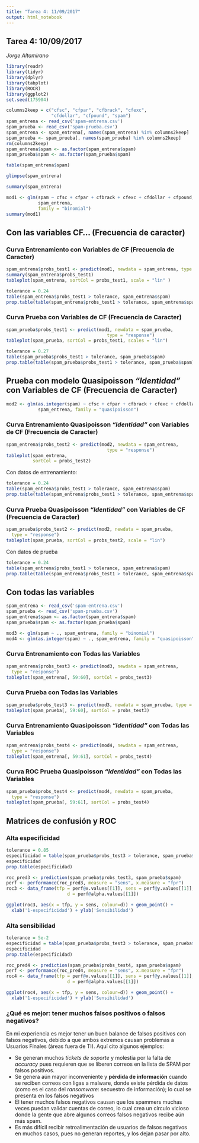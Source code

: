 ```yaml
---
title: "Tarea 4: 11/09/2017"
output: html_notebook
---
```

## Tarea 4: 10/09/2017
_Jorge Altamirano_

```r
library(readr)
library(tidyr)
library(dplyr)
library(tabplot)
library(ROCR)
library(ggplot2)
set.seed(175904)
```

```r
columns2keep = c("cfsc", "cfpar", "cfbrack", "cfexc", 
                 "cfdollar", "cfpound", "spam")
spam_entrena <- read_csv('spam-entrena.csv')
spam_prueba <- read_csv('spam-prueba.csv')
spam_entrena <- spam_entrena[, names(spam_entrena) %in% columns2keep]
spam_prueba <- spam_prueba[, names(spam_prueba) %in% columns2keep]
rm(columns2keep)
spam_entrena$spam <- as.factor(spam_entrena$spam)
spam_prueba$spam <- as.factor(spam_prueba$spam)
```

```r
table(spam_entrena$spam)
```

```r
glimpse(spam_entrena)
```

```r
summary(spam_entrena)
```


```r
mod1 <- glm(spam ~ cfsc + cfpar + cfbrack + cfexc + cfdollar + cfpound,
            spam_entrena,
            family = "binomial")
summary(mod1)
```

## Con las variables CF... (Frecuencia de caracter)

### Curva Entrenamiento con Variables de CF (Frecuencia de Caracter)

```r
spam_entrena$probs_test1 <- predict(mod1, newdata = spam_entrena, type = 'response')
summary(spam_entrena$probs_test1)
tableplot(spam_entrena, sortCol = probs_test1, scale = "lin" )
```

```r
tolerance = 0.24
table(spam_entrena$probs_test1 > tolerance, spam_entrena$spam)
prop.table(table(spam_entrena$probs_test1 > tolerance, spam_entrena$spam), 2)
```


### Curva Prueba con Variables de CF (Frecuencia de Caracter)

```r
spam_prueba$probs_test1 <- predict(mod1, newdata = spam_prueba,
                                      type = "response")
tableplot(spam_prueba, sortCol = probs_test1, scales = "lin")
```

```r
tolerance = 0.27
table(spam_prueba$probs_test1 > tolerance, spam_prueba$spam)
prop.table(table(spam_prueba$probs_test1 > tolerance, spam_prueba$spam), 2)
```

## Prueba con modelo Quasipoisson _"Identidad"_ con Variables de CF (Frecuencia de Caracter)

```r
mod2 <- glm(as.integer(spam) ~ cfsc + cfpar + cfbrack + cfexc + cfdollar + cfpound,
            spam_entrena, family = "quasipoisson")
```

### Curva Entrenamiento Quasipoisson _"Identidad"_ con Variables de CF (Frecuencia de Caracter)

```r
spam_entrena$probs_test2 <- predict(mod2, newdata = spam_entrena,
                                      type = "response")
tableplot(spam_entrena, 
          sortCol = probs_test2)
```

Con datos de entrenamiento: 

```r
tolerance = 0.24
table(spam_entrena$probs_test1 > tolerance, spam_entrena$spam)
prop.table(table(spam_entrena$probs_test1 > tolerance, spam_entrena$spam), 2)
```


### Curva  Prueba Quasipoisson _"Identidad"_ con Variables de CF (Frecuencia de Caracter)

```r
spam_prueba$probs_test2 <- predict(mod2, newdata = spam_prueba,
  type = "response")
tableplot(spam_prueba, sortCol = probs_test2, scale = "lin")
```

Con datos de prueba

```r
tolerance = 0.24
table(spam_entrena$probs_test1 > tolerance, spam_entrena$spam)
prop.table(table(spam_entrena$probs_test1 > tolerance, spam_entrena$spam), 2)
```


## Con todas las variables 

```r
spam_entrena <- read_csv('spam-entrena.csv')
spam_prueba <- read_csv('spam-prueba.csv')
spam_entrena$spam <- as.factor(spam_entrena$spam)
spam_prueba$spam <- as.factor(spam_prueba$spam)
```

```r
mod3 <- glm(spam ~ ., spam_entrena, family = "binomial")
mod4 <- glm(as.integer(spam) ~ ., spam_entrena, family = "quasipoisson")
```

### Curva Entrenamiento con Todas las Variables

```r
spam_entrena$probs_test3 <- predict(mod3, newdata = spam_entrena,
  type = "response")
tableplot(spam_entrena[, 59:60], sortCol = probs_test3)
```

### Curva Prueba con Todas las Variables

```r
spam_prueba$probs_test3 <- predict(mod3, newdata = spam_prueba, type = "response")
tableplot(spam_prueba[, 59:60], sortCol = probs_test3)
```

### Curva Entrenamiento Quasipoisson _"Identidad"_ con Todas las Variables

```r
spam_entrena$probs_test4 <- predict(mod4, newdata = spam_entrena,
  type = "response")
tableplot(spam_entrena[, 59:61], sortCol = probs_test4)
```


### Curva ROC Prueba Quasipoisson _"Identidad"_ con Todas las Variables

```r
spam_prueba$probs_test4 <- predict(mod4, newdata = spam_prueba,
  type = "response")
tableplot(spam_prueba[, 59:61], sortCol = probs_test4)
```

## Matrices de confusión y ROC

### Alta especificidad

```r
tolerance = 0.85
especificidad = table(spam_prueba$probs_test3 > tolerance, spam_prueba$spam)
especificidad 
prop.table(especificidad)
```

```r
roc_pred3 <- prediction(spam_prueba$probs_test3, spam_prueba$spam) 
perf <- performance(roc_pred3, measure = "sens", x.measure = "fpr") 
roc3 <- data_frame(tfp = perf@x.values[[1]], sens = perf@y.values[[1]], 
                       d = perf@alpha.values[[1]])

ggplot(roc3, aes(x = tfp, y = sens, colour=d)) + geom_point() +
  xlab('1-especificidad') + ylab('Sensibilidad')
```

### Alta sensibilidad

```r
tolerance = 5e-2
especificidad = table(spam_prueba$probs_test3 > tolerance, spam_prueba$spam)
especificidad 
prop.table(especificidad)
```

```r
roc_pred4 <- prediction(spam_prueba$probs_test4, spam_prueba$spam) 
perf <- performance(roc_pred4, measure = "sens", x.measure = "fpr") 
roc4 <- data_frame(tfp = perf@x.values[[1]], sens = perf@y.values[[1]], 
                       d = perf@alpha.values[[1]])

ggplot(roc4, aes(x = tfp, y = sens, colour=d)) + geom_point() +
  xlab('1-especificidad') + ylab('Sensibilidad')
```

### ¿Qué es mejor: tener muchos falsos positivos o falsos negativos?

En mi experiencia es mejor tener un buen balance de falsos positivos con falsos negativos, debido a que ambos extremos causan problemas a Usuarios Finales (áreas fuera de TI). Aquí cito algunos ejemplos:

* Se generan muchos _tickets de soporte_ y molestia por la falta de _accuracy_ pues requieren que se liberen correos en la lista de SPAM por falsos positivos.
* Se genera aún mayor inconveniente y **pérdida de información** cuando se reciben correos con ligas a malware, donde existe pérdida de datos (como es el caso del _ransomware_: secuestro de información); lo cual se presenta en los falsos negativos
* El tener muchos falsos negativos causan que los spammers muchas veces puedan validar cuentas de correo, lo cual crea un círculo vicioso donde la gente que abre algunos correos falsos negativos recibe aún más spam.
* Es más difícil recibir retroalimentación de usuarios de falsos negativos en muchos casos, pues no generan reportes, y los dejan pasar por alto.

